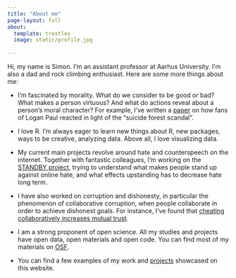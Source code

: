```yaml
---
title: "About me"
page-layout: full
about:
  template: trestles
  image: static/profile.jpg
  
---
```




Hi, my name is Simon. I'm an assistant professor at Aarhus University. I'm also a dad and rock climbing enthusiast. Here are some more things about me:

-   I'm fascinated by morality. What do we consider to be good or bad? What makes a person virtuous? And what do actions reveal about a person's moral character? For example, I've written a [paper](https://spb.psychopen.eu/index.php/spb/article/view/8283){target="_blank"} on how fans of Logan Paul reacted in light of the "suicide forest scandal". 

-   I love R. I'm always eager to learn new things about R, new packages, ways to be creative, analyzing data. Above all, I love visualizing data.

-   My current main projects revolve around hate and counterspeech on the internet. Together with fantastic colleagues, I'm working on the [STANDBY project](https://ps.au.dk/forskning/forskningsprojekter/standby){target="_blank"}, trying to understand what makes people stand up against online hate, and what effects upstanding has to decrease hate long term. 

-  I have also worked on corruption and dishonesty, in particular the phenomenon of collaborative corruption, when people collaborate in order to achieve dishonest goals. For instance, I've found that [cheating collaboratively increases mutual trust](https://journals.sagepub.com/doi/abs/10.1177/01461672221090859){target="_blank"}.

-  I am a strong proponent of open science. All my studies and projects have open data, open materials and open code. You can find most of my materials on [OSF](https://osf.io/qu79k){target="_blank"}.

-  You can find a few examples of my work and [projects](projects.qmd) showcased on this website.


